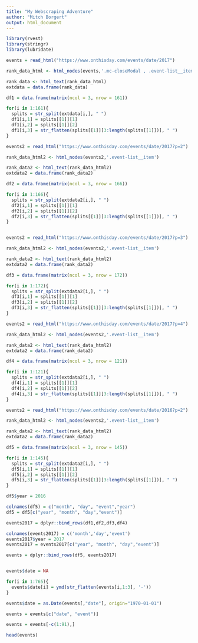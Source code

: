 ```yaml
---
title: "My Webscraping Adventure"
author: "Mitch Borgert"
output: html_document
---
```

```r
library(rvest)
library(stringr)
library(lubridate)

events = read_html("https://www.onthisday.com/events/date/2017")

rank_data_html <- html_nodes(events,'.mc-closeModal , .event-list__item')

rank_data <- html_text(rank_data_html)
extdata = data.frame(rank_data)

df1 = data.frame(matrix(ncol = 3, nrow = 161))

for(i in 1:161){
  splits = str_split(extdata[i,], " ")
  df1[i,1] = splits[[1]][1]
  df1[i,2] = splits[[1]][2]
  df1[i,3] = str_flatten(splits[[1]][3:length(splits[[1]])], " ")
}

events2 = read_html("https://www.onthisday.com/events/date/2017?p=2")

rank_data_html2 <- html_nodes(events2,'.event-list__item')

rank_data2 <- html_text(rank_data_html2)
extdata2 = data.frame(rank_data2)

df2 = data.frame(matrix(ncol = 3, nrow = 166))

for(i in 1:166){
  splits = str_split(extdata2[i,], " ")
  df2[i,1] = splits[[1]][1]
  df2[i,2] = splits[[1]][2]
  df2[i,3] = str_flatten(splits[[1]][3:length(splits[[1]])], " ")
}


events2 = read_html("https://www.onthisday.com/events/date/2017?p=3")

rank_data_html2 <- html_nodes(events2,'.event-list__item')

rank_data2 <- html_text(rank_data_html2)
extdata2 = data.frame(rank_data2)

df3 = data.frame(matrix(ncol = 3, nrow = 172))

for(i in 1:172){
  splits = str_split(extdata2[i,], " ")
  df3[i,1] = splits[[1]][1]
  df3[i,2] = splits[[1]][2]
  df3[i,3] = str_flatten(splits[[1]][3:length(splits[[1]])], " ")
}

events2 = read_html("https://www.onthisday.com/events/date/2017?p=4")

rank_data_html2 <- html_nodes(events2,'.event-list__item')

rank_data2 <- html_text(rank_data_html2)
extdata2 = data.frame(rank_data2)

df4 = data.frame(matrix(ncol = 3, nrow = 121))

for(i in 1:121){
  splits = str_split(extdata2[i,], " ")
  df4[i,1] = splits[[1]][1]
  df4[i,2] = splits[[1]][2]
  df4[i,3] = str_flatten(splits[[1]][3:length(splits[[1]])], " ")
}

events2 = read_html("https://www.onthisday.com/events/date/2016?p=2")

rank_data_html2 <- html_nodes(events2,'.event-list__item')

rank_data2 <- html_text(rank_data_html2)
extdata2 = data.frame(rank_data2)

df5 = data.frame(matrix(ncol = 3, nrow = 145))

for(i in 1:145){
  splits = str_split(extdata2[i,], " ")
  df5[i,1] = splits[[1]][1]
  df5[i,2] = splits[[1]][2]
  df5[i,3] = str_flatten(splits[[1]][3:length(splits[[1]])], " ")
}

df5$year = 2016

colnames(df5) = c("month", "day", "event","year")
df5 = df5[c("year", "month", "day","event")]

events2017 = dplyr::bind_rows(df1,df2,df3,df4)

colnames(events2017) = c('month','day','event')
events2017$year = 2017
events2017 = events2017[c("year", "month", "day","event")]

events = dplyr::bind_rows(df5, events2017)


events$date = NA

for(i in 1:765){
  events$date[i] = ymd(str_flatten(events[i,1:3], '-'))
}

events$date = as.Date(events[,"date"], origin="1970-01-01")

events = events[c("date", "event")]

events = events[-c(1:91),]

head(events)
```

